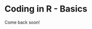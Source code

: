 # Coding in R - Basics {#sec-coding1}

::: {.callout-note appearance="simple"}
Come back soon!
:::
